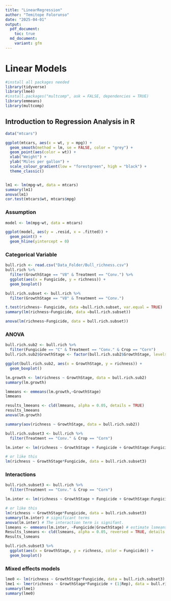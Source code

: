 ```yaml
---
title: "LinearRegression"
author: "Temitope Folorunso"
date: "2025-04-01"
output: 
  pdf_document:
    toc: true 
  md_document:
    variant: gfm
---
```


# Linear Models

```r
#install all packages needed
library(tidyverse)
library(lme4)
#install.packages("multcomp", ask = FALSE, dependencies = TRUE)
library(emmeans)
library(multcomp)
```
## Introduction to Regression Analysis in R

```r
data("mtcars")

ggplot(mtcars, aes(x = wt, y = mpg)) +
  geom_smooth(method = lm, se = FALSE, color = "grey") +
  geom_point(aes(color = wt)) +
  xlab("Weight") + 
  ylab("Miles per gallon") +
  scale_colour_gradient(low = "forestgreen", high = "black") +
  theme_classic()


lm1 <- lm(mpg~wt, data = mtcars)
summary(lm1)
anova(lm1)
cor.test(mtcars$wt, mtcars$mpg)
```
### Assumption
```r
model <- lm(mpg~wt, data = mtcars)

ggplot(model, aes(y = .resid, x = .fitted)) +
  geom_point() +
  geom_hline(yintercept = 0)
```
### Categorical Variable
```r
bull.rich <- read.csv("Data_Folder/Bull_richness.csv")
bull.rich %>%
  filter(GrowthStage == "V8" & Treatment == "Conv.") %>%
  ggplot(aes(x = Fungicide, y = richness)) + 
  geom_boxplot()

bull.rich.subset <- bull.rich %>%
  filter(GrowthStage == "V8" & Treatment == "Conv.") 

t.test(richness~ Fungicide, data =bull.rich.subset, var.equal = TRUE)
summary(lm(richness~Fungicide, data =bull.rich.subset))

anova(lm(richness~Fungicide, data = bull.rich.subset))
```
### ANOVA
```r
bull.rich.sub2 <- bull.rich %>%
  filter(Fungicide == "C" & Treatment == "Conv." & Crop == "Corn")
bull.rich.sub2$GrowthStage <- factor(bull.rich.sub2$GrowthStage, levels = c("V6", "V8", "V15"))

ggplot(bull.rich.sub2, aes(x = GrowthStage, y = richness)) +
  geom_boxplot()

lm.growth <- lm(richness ~ GrowthStage, data = bull.rich.sub2)
summary(lm.growth)

lmmeans <- emmeans(lm.growth,~GrowthStage)
lmmeans

results_lmeeans <- cld(lmmeans, alpha = 0.05, details = TRUE)
results_lmeeans
anova(lm.growth)

summary(aov(richness ~ GrowthStage, data = bull.rich.sub2))

bull.rich.subset3 <- bull.rich %>%
  filter(Treatment == "Conv." & Crop == "Corn")

lm.inter <- lm(richness ~ GrowthStage + Fungicide + GrowthStage:Fungicide, data = bull.rich.subset3)

# or like this
lm(richness ~ GrowthStage*Fungicide, data = bull.rich.subset3)
```
### Interactions
```r
bull.rich.subset3 <- bull.rich %>%
  filter(Treatment == "Conv." & Crop == "Corn")

lm.inter <- lm(richness ~ GrowthStage + Fungicide + GrowthStage:Fungicide, data = bull.rich.subset3)

# or like this
lm(richness ~ GrowthStage*Fungicide, data = bull.rich.subset3)
summary(lm.inter) # significant terms
anova(lm.inter) # The interaction term is signifant. 
lsmeans <- emmeans(lm.inter, ~Fungicide|GrowthStage) # estimate lsmeans of variety within siteXyear
Results_lsmeans <- cld(lsmeans, alpha = 0.05, reversed = TRUE, details = TRUE) # contrast with Tukey ajustment
Results_lsmeans

bull.rich.subset3 %>%
  ggplot(aes(x = GrowthStage, y = richness, color = Fungicide)) +
  geom_boxplot()
```
### Mixed effects models
```r

lme0 <- lm(richness ~ GrowthStage*Fungicide, data = bull.rich.subset3)
lme1 <- lmer(richness ~ GrowthStage*Fungicide + (1|Rep), data = bull.rich.subset3)
summary(lme1)
summary(lme0)
```

